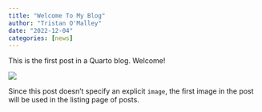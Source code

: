 ```yaml
---
title: "Welcome To My Blog"
author: "Tristan O'Malley"
date: "2022-12-04"
categories: [news]
---
```


This is the first post in a Quarto blog. Welcome!

![](thumbnail.jpg)

Since this post doesn't specify an explicit `image`, the first image in the post will be used in the listing page of posts.
